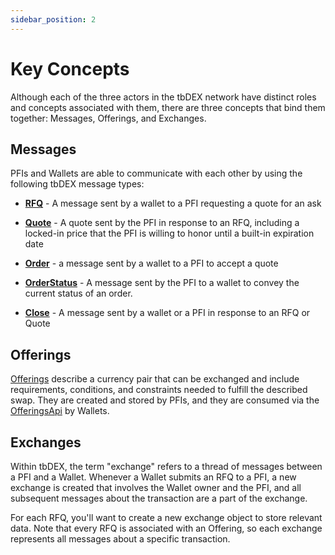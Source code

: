 ```yaml
---
sidebar_position: 2
---
```


# Key Concepts

Although each of the three actors in the tbDEX network have distinct roles and concepts associated with them, there are three concepts that bind them together: Messages, Offerings, and Exchanges.

## Messages

PFIs and Wallets are able to communicate with each other by using the following tbDEX message types:

* [**RFQ**](/docs/tbdex/wallet/send-rfq) - A message sent by a wallet to a PFI requesting a quote for an ask

* [**Quote**](/docs/tbdex/pfi/creating-quotes) - A quote sent by the PFI in response to an RFQ, including a locked-in price that the PFI is willing to honor until a built-in expiration date

* [**Order**](/docs/tbdex/pfi/processing-orders) - a message sent by a wallet to a PFI to accept a quote

* [**OrderStatus**](/docs/tbdex/pfi/processing-orders#provide-an-initial-orderstatus) - A message sent by the PFI to a wallet to convey the current status of an order.

* [**Close**](/docs/tbdex/pfi/processing-orders#close-the-order) - A message sent by a wallet or a PFI in response to an RFQ or Quote

## Offerings

[Offerings](/docs/tbdex/pfi/creating-offerings) describe a currency pair that can be exchanged and include requirements, conditions, and constraints needed to fulfill the described swap. They are created and stored by PFIs, and they are consumed via the [OfferingsApi](https://tbd54566975.github.io/tbdex-js/interfaces/_tbdex_http_server.OfferingsApi.html) by Wallets. 

## Exchanges

Within tbDEX, the term "exchange" refers to a thread of messages between a PFI and a Wallet. Whenever a Wallet submits an RFQ to a PFI, a new exchange is created that involves the Wallet owner and the PFI, and all subsequent messages about the transaction are a part of the exchange.

For each RFQ, you'll want to create a new exchange object to store relevant data. Note that every RFQ is associated with an Offering, so each exchange represents all messages about a specific transaction.